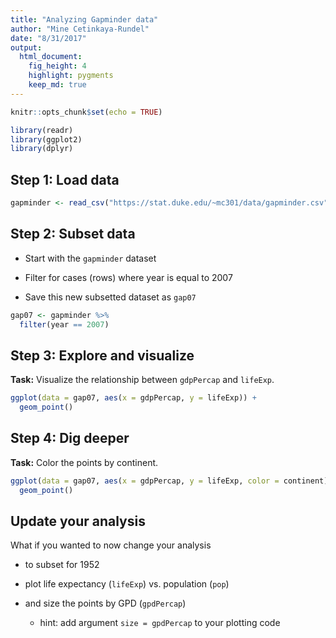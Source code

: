 ```yaml
---
title: "Analyzing Gapminder data"
author: "Mine Cetinkaya-Rundel"
date: "8/31/2017"
output: 
  html_document: 
    fig_height: 4
    highlight: pygments
    keep_md: true
---
```


```r
knitr::opts_chunk$set(echo = TRUE)
```

```r
library(readr)
library(ggplot2)
library(dplyr)
```

## Step 1: Load data

```r
gapminder <- read_csv("https://stat.duke.edu/~mc301/data/gapminder.csv")
```

## Step 2: Subset data

- Start with the `gapminder` dataset

- Filter for cases (rows) where year is equal to 2007

- Save this new subsetted dataset as `gap07`

```r
gap07 <- gapminder %>%
  filter(year == 2007)
```


## Step 3: Explore and visualize

**Task:** Visualize the relationship between `gdpPercap` and `lifeExp`.

```r
ggplot(data = gap07, aes(x = gdpPercap, y = lifeExp)) + 
  geom_point()
```

## Step 4: Dig deeper

**Task:** Color the points by continent.

```r
ggplot(data = gap07, aes(x = gdpPercap, y = lifeExp, color = continent)) +
  geom_point()
```

## Update your analysis

What if you wanted to now change your analysis 

- to subset for 1952

- plot life expectancy (`lifeExp`) vs. population (`pop`)

- and size the points by GPD (`gpdPercap`)
    - hint: add argument `size = gpdPercap` to your plotting code